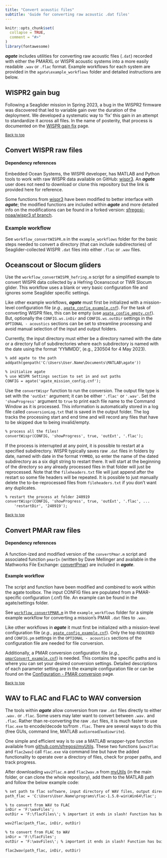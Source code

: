 ```yaml
---
title: "Convert acoustic files"
subtitle: 'Guide for converting raw acoustic .dat files'
---
```


```r
knitr::opts_chunk$set(
  collapse = TRUE,
  comment = "#>"
)
library(fontawesome)
```

__*agate*__ includes utilities for converting raw acoustic files (`.dat`) recorded with either the PMARXL or WISPR acoustic systems into a more easily readable `.wav` or `.flac` format. Example workflows for each system are provided in the `agate\example_workflows` folder and detailed instructions are below.

::: {.callout-caution collapse="true"}

## WISPR2 gain bug

Following a Seaglider mission in Spring 2023, a bug in the WISPR2 firmware was discovered that led to variable gain over the duration of the deployment. We developed a systematic way to 'fix' this gain in an attempt to standardize it across all files. In the name of posterity, that process is documented on the [WISPR gain fix](wispr-gain-fix.qmd) page. 
:::

<sub>[Back to top](#)</sub>

## Convert WISPR raw files

#### Dependency references

Embedded Ocean Systems, the WISPR developer, has MATLAB and Python tools to work with raw WISPR data available on GitHub: [wispr3](https://github.com/embeddedocean/wispr3). An __*agate*__ user does not need to download or clone this repository but the link is provided here for reference.

Some functions from [wispr3](https://github.com/embeddedocean/wispr3) have been modified to better interface with __*agate*__; the modified functions are included within __*agate*__ and more detailed info on the modifications can be found in a forked version: [sfregosi-noaa/wispr3 sf branch](https://github.com/sfregosi-noaa/wispr3/tree/sf). 

### Example workflow

See `workflow_convertWISPR.m` in the `example_workflows` folder for the basic steps needed to convert a directory (that can include subdirectories) of Seaglider-collected WISPR `.dat` files into either `.flac` or `.wav` files. 

:::{.callout-tip}
## Oceanscout or Slocum gliders

Use the `workflow_convertWISPR_hefring.m` script for a simplified example to convert WISPR data collected by a Hefring Oceanscout or TWR Slocum glider. This workflow uses a blank or very basic configuration file and ignores some Seaglider specific settings.
:::

Like other example workflows, __*agate*__ must first be initialized with a mission-level configuration file (*e.g.*, [`agate_config_example.cnf`](https://github.com/sfregosi/agate/blob/main/agate/settings/agate_config_example.cnf)). For the task of converting WISPR files, this can be empty (use [`agate_config_empty.cnf`](https://github.com/sfregosi/agate/blob/main/agate/settings/agate_config_empty.cnf)). But, optionally the `CONFIG.ws.inDir` and `CONFIG.ws.outDir` settings in the `OPTIONAL - acoustics` sections can be set to streamline processing and avoid manual selection of the input and output folders.

Currently, the input directory must either be a directory named with the date or a directory full of subdirectories where each subdirectory is named with the date using the format 'YYMMDD', (e.g., 230504 for 4 May 2023). 

```default
% add agate to the path
addpath(genpath('C:\Users\User.Name\Documents\MATLAB\agate'))

% initialize agate
% use WISPR Settings section to set in and out paths
CONFIG = agate('agate_mission_config.cnf');

```

Use the `convertWispr` function to run the conversion. The output file type is set with the `'outExt'` argument; it can be either `'.flac'` or `'.wav'`. Set the `'showProgress'` argument to `true` to print each file name to the Command Window as it is processed. This information is automatically stored in a log file called `conversionLog.txt` that is saved in the output folder. The log tracks the processing start and end time and will record any files that have to be skipped due to being invalid/empty. 

```default
% process all the files!
convertWispr(CONFIG, 'showProgress', true, 'outExt', '.flac');

```

If the process is interrupted at any point, it is possible to restart at a specified subdirectory. WISPR typically saves raw `.dat` files in folders by date, named with date in the format `YYMMDD`, so enter the name of the dated subdirectory as a six digit string to restart there. It will start at the beginning of the directory so any already processed files in that folder will just be reprocessed. Note that the `fileheaders.txt` file will just append after the restart so some file headers will be repeated. It is possible to just manually delete the to-be-reprocessed files from `fileheaders.txt` if you don't want any duplicates.

```default
% restart the process at folder 240919
convertWispr(CONFIG, 'showProgress', true, 'outExt', '.flac', ...
    'restartDir', '240919');
```


<sub>[Back to top](#)</sub>

## Convert PMAR raw files

#### Dependency references

A function-ized and modified version of the `convertPmar.m` script and associated function `pmarIn` (written by Dave Mellinger and available in the Mathworks File Exchange: [convertPmar](https://www.mathworks.com/matlabcentral/fileexchange/107245-convert-seaglider-pmar-xl-sound-files-to-wav-format)) are included in __*agate*__. 

#### Example workflow

The script and function have been modified and combined to work within the agate toolbox. The input CONFIG files are populated from a PMAR-specific configuration (.cnf) file. An example can be found in the agate/settings folder.

See [`workflow_convertPMAR.m`](https://github.com/sfregosi/agate/blob/main/agate/example_workflows/workflow_convertPMAR.m) in the `example_workflows` folder for a simple example workflow for converting a mission's PMAR `.dat` files to `.wav`. 

Like other workflows in __*agate*__ it must first be initialized with a mission-level configuration file (*e.g.*, [`agate_config_example.cnf`]( https://github.com/sfregosi/agate/blob/main/agate/settings/agate_config_example.cnf)). Only the top `REQUIRED` and `CONFIG.pm` settings in the `OPTIONAL - acoustics` sections of the configuration file are needed for file conversion. 

Additionally, a PMAR conversion configuration file (*e.g.*, [`pmarConvert_example.cnf`](https://github.com/sfregosi/agate/blob/main/agate/settings/pmarConvert_example.cnf)) is needed. This contains the specific paths and is where you can set your desired conversion settings. Detailed descriptions of each parameter setting are in the example configuration file or can be found on the [Configuration - PMAR conversion](./configuration.html#pmar-conversion-configuration-file) page. 



<sub>[Back to top](#)</sub>

## WAV to FLAC and FLAC to WAV conversion

The tools within __*agate*__ allow conversion from raw `.dat` files directly to either `.wav.` or `.flac`. Some users may later want to convert between `.wav.` and `.flac`. Rather than re-converting the raw `.dat` files, it is much faster to use `flac.exe` to encode/decode to/from `.flac`. There are several ways to do this (free GUIs, command line, MATLAB `audioread`/`audiowrite`). 

One simple and efficient way is to use a MATLAB wrapper-type function available from [github.com/sfregosi/myUtils](https://github.com/sfregosi/myUtils). These two functions (`wav2flac` and `flac2wav`) call `flac.exe` via command line but have the added functionality to operate over a directory of files, check for proper paths, and track progress. 

After downloading `wav2flac.m` and `flac2wav.m` from [myUtils](https://github.com/sfregosi/myUtils) (in the main folder, or can clone the whole repository), add them to the MATLAB path and follow the below example code:

```default
% set path to flac software, input directory of WAV files, output directory for FLAC files
path_flac = 'C:\Users\User.Name\programs\flac-1.5.0-win\Win64\flac';

% to convert from WAV to FLAC
inDir = 'F:\wavFiles';
outDir = 'F:\flacFiles\'; % important it ends in slash! Function has built in check for this

wav2flac(path_flac, inDir, outDir)

% to convert from FLAC to WAV
inDir = 'F:\flacFiles';
outDir = 'F:\wavFiles\'; % important it ends in slash! Function has built in check for this

flac2wav(path_flac, inDir, outDir)

```

